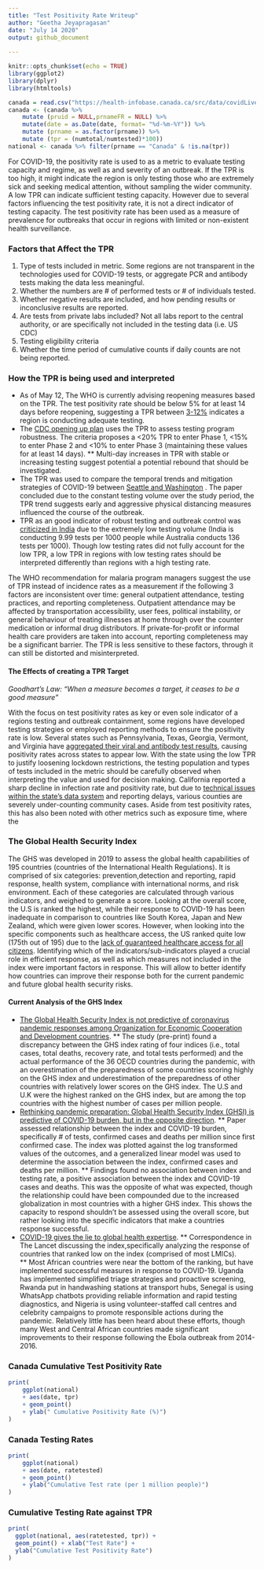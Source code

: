 ```yaml
---
title: "Test Positivity Rate Writeup"
author: "Geetha Jeyapragasan"
date: "July 14 2020"
output: github_document 
  
---
```


```r
knitr::opts_chunk$set(echo = TRUE)
library(ggplot2)
library(dplyr)
library(htmltools)
```

```r
canada = read.csv("https://health-infobase.canada.ca/src/data/covidLive/covid19.csv")
canada <- (canada %>%
    mutate (pruid = NULL,prnameFR = NULL) %>% 
    mutate(date = as.Date(date, format= "%d-%m-%Y")) %>%
    mutate (prname = as.factor(prname)) %>%
    mutate (tpr = (numtotal/numtested)*100))
national <- canada %>% filter(prname == "Canada" & !is.na(tpr))
```


For COVID-19, the positivity rate  is  used to as a metric to evaluate testing capacity and regime, as well as and severity of an outbreak. If the TPR is too high, it might indicate the region is only testing those who are extremely sick and seeking medical attention, without sampling the wider community. A low TPR can indicate sufficient testing capacity. However due to several factors influencing the test positivity rate, it is not a direct indicator of testing capacity. The test positivity rate has been used as a measure of prevalence for outbreaks that occur in regions with limited or non-existent health surveillance.

### Factors that Affect the TPR 
  1. Type of tests included in metric. Some regions are not transparent in the technologies used for COVID-19 tests, or aggregate PCR and antibody tests making the data less meaningful. 
  2. Whether the numbers are # of performed tests or # of individuals tested. 
  3. Whether negative results are included, and how pending results or inconclusive results are reported. 
  4. Are tests from private labs included? Not all labs report to the central authority, or are specifically not included in the testing data (i.e. US CDC)
  5. Testing eligibility criteria
  6. Whether the time period of cumulative counts if daily counts are not being reported.


### How the TPR is being used and interpreted

* As of May 12, The WHO is currently advising reopening measures based on the TPR. 
The test positivity rate should be below 5% for at least 14 days before reopening, suggesting a
TPR between [3-12%](https://www.who.int/news-room/commentaries/detail/advice-on-the-use-of-point-of-care-immunodiagnostic-tests-for-covid-19) indicates a region is conducting adequate testing. 
* The [CDC opening up plan](https://www.cdc.gov/coronavirus/2019-ncov/downloads/php/CDC-Activities-Initiatives-for-COVID-19-Response.pdf) uses the TPR to assess testing program robustness. The criteria proposes a <20% TPR to enter Phase 1, <15% to enter Phase 2 and <10% to enter Phase 3 (maintaining these values for at least 14 days). 
** Multi-day increases in TPR with stable or increasing testing suggest potential a potential rebound that should be investigated. 
* The TPR was used to compare the temporal trends and mitigation
strategies of COVID-19 between [Seattle and
Washington](https://jamanetwork.com/journals/jama/fullarticle/2766035) .
The paper concluded due to the constant testing volume over the study
period, the TPR trend suggests early and aggressive physical distancing
measures influenced the course of the outbreak. 
* TPR as an good indicator of robust testing and outbreak control was [criticized in
India](https://thewire.in/health/india-covid-19-testing-contradiction-rate)
due to the extremely low testing volume (India is conducting 9.99 tests
per 1000 people while Australia conducts 136 tests per 1000). Though low
testing rates did not fully account for the low TPR, a low TPR in
regions with low testing rates should be interpreted differently than
regions with a high testing rate. 


The WHO recommendation for malaria program managers suggest the use of TPR instead of incidence rates as a measurement if the following 3 factors are inconsistent over time: general outpatient attendance, testing practices, and reporting completeness. Outpatient attendance may be affected by transportation accessibility, user fees, political instability, or general behaviour of treating illnesses at home through over the counter medication or informal drug distributors. If private-for-profit or informal health care providers are taken into account, reporting completeness may be a significant barrier. The TPR is less sensitive to these factors, through it can still be distorted and misinterpreted. 

#### The Effects of creating a TPR Target
*Goodhart's Law: "When a measure becomes a target, it ceases to be a good measure"*

With the focus on test positivity rates as key or even sole indicator of a regions testing and outbreak containment, some regions have developed testing strategies or employed reporting methods to ensure the positivity rate is low. Several states such as Pennsylvania, Texas, Georgia, Vermont, and Virginia have [aggregated their viral and antibody test results](https://www.theatlantic.com/health/archive/2020/05/cdc-and-states-are-misreporting-covid-19-test-data-pennsylvania-georgia-texas/611935/), causing positivity rates across states to appear low. With the state using the low TPR to justify loosening lockdown restrictions, the testing population and types of tests included in the metric should be carefully observed when interpreting the value and used for decision making. California reported a sharp decline in infection rate and positivity rate, but due to [technical issues within the state's data system](https://www.latimes.com/california/story/2020-08-04/californias-coronavirus-test-result-data-may-be-flawed-says-top-health-official) and reporting delays, various counties are severely under-counting community cases. 
Aside from test positivity rates, this has also been noted with other metrics such as exposure time, where the 




### The Global Health Security Index 

The GHS was developed in 2019 to assess the global health capabilities of 195 countries (countries of the International Health Regulations). It is comprised of six categories: prevention,detection and reporting, rapid response, health system, compliance with international norms, and risk environment. Each of these categories are calculated through various indicators, and weighed to generate a score. Looking at the overall score, the U.S is ranked the highest, while their response to COVID-19 has been inadequate in comparison to countries like South Korea, Japan and New Zealand, which were given lower scores. However, when looking into the specific components such as healthcare access, the US ranked quite low (175th out of 195) due to the [lack of guaranteed healthcare access for all citizens](https://www.ghsindex.org/news/the-us-and-covid-19-leading-the-world-by-ghs-index-score-not-by-response/). Identifying which of the indicators/sub-indicators played a crucial role in efficient response, as well as which measures not included in the index were important factors in response. This will allow to better identify how countries can improve their response both for the current pandemic and future global health security risks. 

#### Current Analysis of the GHS Index
* [The Global Health Security Index is not predictive of coronavirus pandemic responses among Organization for Economic Cooperation and Development countries](https://www.medrxiv.org/content/10.1101/2020.07.21.20159061v1). 
** The study (pre-print) found a discrepancy between the GHS index rating
of four indices (i.e., total cases, total deaths, recovery rate, and total tests performed)
and the actual performance of the 36 OECD countries during the pandemic, with an
overestimation of the preparedness of some countries scoring highly on the GHS index
and underestimation of the preparedness of other countries with relatively lower
scores on the GHS index. The U.S and U.K were the highest ranked on the GHS index, but are among the top countries with the highest number of cases per million people. 
* [Rethinking pandemic preparation: Global Health Security Index (GHSI) is predictive of COVID-19 burden, but in the opposite direction](https://www.ncbi.nlm.nih.gov/pmc/articles/PMC7207133/). 
** Paper assessed relationship between the index and COVID-19 burden, specifically # of tests, confirmed cases and deaths per million since first confirmed case. The index was plotted against the log transformed values of the outcomes, and a generalized linear model was used to determine the association between the index, confirmed cases and deaths per million. 
** Findings found no association between index and testing rate, a positive association between the index and COVID-19 cases and deaths. This was the opposite of what was expected, though the relationship could have been compounded due to the increased globalization in  most countries with a higher GHS index. This shows the capacity to respond shouldn't be assessed using the overall score, but rather looking into the specific indicators that make a countries response successful. 
* [COVID-19 gives the lie to global health expertise](https://www.thelancet.com/journals/lancet/article/PIIS0140-6736(20)30739-X/fulltext).
** Correspondence in The Lancet discussing the index,specifically analyzing the response of countries that ranked low on the index (comprised of most LMICs).  
** Most African countries were near the bottom of the ranking, but have implemented successful measures in response to COVID-19. Uganda has implemented simplified triage strategies and proactive screening, Rwanda put in handwashing stations at transport hubs, Senegal is using WhatsApp chatbots providing reliable information and rapid testing diagnostics, and Nigeria is using volunteer-staffed call centres and celebrity campaigns to promote responsible actions during the pandemic. Relatively little has been heard about these efforts, though many West and Central African countries made significant improvements to their response following the Ebola outbreak from 2014-2016. 


### Canada Cumulative Test Positivity Rate
```r
print(
	ggplot(national)
	+ aes(date, tpr)
	+ geom_point()
	+ ylab(" Cumulative Positivity Rate (%)")
)

```


### Canada Testing Rates 

```r
print(
	ggplot(national)
	+ aes(date, ratetested)
	+ geom_point()
	+ ylab("Cumulative Test rate (per 1 million people)")
)
```

### Cumulative Testing Rate against TPR
```r
print(
  ggplot(national, aes(ratetested, tpr)) + 
  geom_point() + xlab("Test Rate") + 
  ylab("Cumulative Test Positivity Rate") 
)
```



